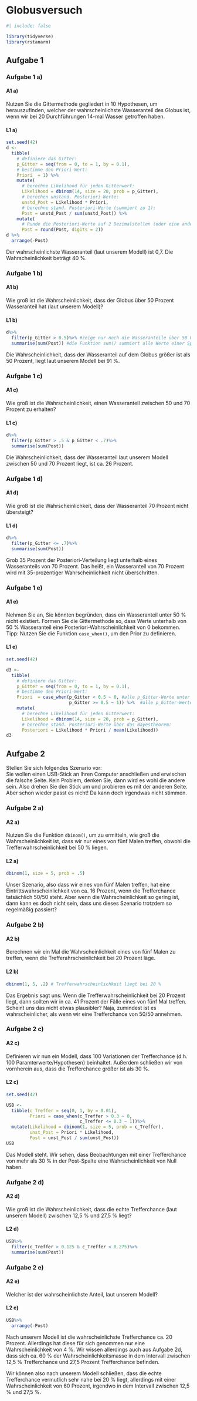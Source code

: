 # Globusversuch

```r
#| include: false

library(tidyverse)
library(rstanarm)
```

## Aufgabe 1

### Aufgabe 1 a)

::: panel-tabset
#### A1 a)

Nutzen Sie die Gittermethode gegliedert in 10 Hypothesen, um herauszufinden, welcher der wahrscheinlichste Wasseranteil des Globus ist, wenn wir bei 20 Durchführungen 14-mal Wasser getroffen haben.

#### L1 a)

```r
set.seed(42)
d <-
  tibble(
    # definiere das Gitter: 
    p_Gitter = seq(from = 0, to = 1, by = 0.1),
    # bestimme den Priori-Wert:       
    Priori  = 1) %>%  
    mutate(
      # berechne Likelihood für jeden Gitterwert:
      Likelihood = dbinom(14, size = 20, prob = p_Gitter),
      # berechen unstand. Posteriori-Werte:
      unstd_Post = Likelihood * Priori,
      # berechne stand. Posteriori-Werte (summiert zu 1):
      Post = unstd_Post / sum(unstd_Post)) %>%
    mutate(
      # Runde die Posteriori-Werte auf 2 Dezimalstellen (oder eine andere gewünschte Anzahl):
      Post = round(Post, digits = 2))  
d %>%
  arrange(-Post)
```

Der wahrscheinlichste Wasseranteil (laut unserem Modell) ist 0,7. Die Wahrscheinlichkeit beträgt 40 %.
:::

### Aufgabe 1 b)

::: panel-tabset
#### A1 b)

Wie groß ist die Wahrscheinlichkeit, dass der Globus über 50 Prozent Wasseranteil hat (laut unserem Modell)?

#### L1 b)

```r
d%>%
  filter(p_Gitter > 0.5)%>% #zeige nur noch die Wasseranteile über 50 Prozent
  summarise(sum(Post)) #die Funktion sum() summiert alle Werte einer Spalte; in diesem Fall ist diese Spalte Post
```

Die Wahrscheinlichkeit, dass der Wasseranteil auf dem Globus größer ist als 50 Prozent, liegt laut unserem Modell bei 91 %.
:::

### Aufgabe 1 c)

::: panel-tabset
#### A1 c)

Wie groß ist die Wahrscheinlichkeit, einen Wasseranteil zwischen 50 und 70 Prozent zu erhalten?

#### L1 c)

```r
d%>%
  filter(p_Gitter > .5 & p_Gitter < .7)%>%
  summarise(sum(Post))
```

Die Wahrscheinlichkeit, dass der Wasseranteil laut unserem Modell zwischen 50 und 70 Prozent liegt, ist ca. 26 Prozent.
:::

### Aufgabe 1 d)

::: panel-tabset
#### A1 d)

Wie groß ist die Wahrscheinlichkeit, dass der Wasseranteil 70 Prozent nicht übersteigt?

#### L1 d)

```r
d%>%
  filter(p_Gitter <= .7)%>%
  summarise(sum(Post))
```

Grob 35 Prozent der Posteriori-Verteilung liegt unterhalb eines Wasseranteils von 70 Prozent. Das heißt, ein Wasseranteil von 70 Prozent wird mit 35-prozentiger Wahrscheinlichkeit nicht überschritten.
:::

### Aufgabe 1 e)

::: panel-tabset
#### A1 e)

Nehmen Sie an, Sie könnten begründen, dass ein Wasseranteil unter 50 % nicht existiert. Formen Sie die Gittermethode so, dass Werte unterhalb von 50 % Wasseranteil eine Posteriori-Wahrscheinlichkeit von 0 bekommen. Tipp: Nutzen Sie die Funktion `case_when()`, um den Prior zu definieren.

#### L1 e)

```r
set.seed(42)

d3 <-
  tibble(
    # definiere das Gitter: 
    p_Gitter = seq(from = 0, to = 1, by = 0.1),
    # bestimme den Priori-Wert:       
    Priori  = case_when(p_Gitter < 0.5 ~ 0, #alle p_Gitter-Werte unter 0.5 werden mit 0 verrechnet
                        p_Gitter >= 0.5 ~ 1)) %>%  #alle p_Gitter-Werte über oder gleich 0.5 sind gleichwahrscheinlich und werden mit 1 verrechnet
    mutate(
      # berechne Likelihood für jeden Gitterwert:
      Likelihood = dbinom(14, size = 20, prob = p_Gitter),
      # berechne stand. Posteriori-Werte über das Bayestheorem:
      Posteriori = Likelihood * Priori / mean(Likelihood))
d3
```
:::

## Aufgabe 2

Stellen Sie sich folgendes Szenario vor:\
Sie wollen einen USB-Stick an Ihren Computer anschließen und erwischen die falsche Seite. Kein Problem, denken Sie, dann wird es wohl die andere sein. Also drehen Sie den Stick um und probieren es mit der anderen Seite. Aber schon wieder passt es nicht! Da kann doch irgendwas nicht stimmen.

### Aufgabe 2 a)

::: panel-tabset
#### A2 a)

Nutzen Sie die Funktion `dbinom()`, um zu ermitteln, wie groß die Wahrscheinlichkeit ist, dass wir nur eines von fünf Malen treffen, obwohl die Trefferwahrscheinlichkeit bei 50 % liegen.

#### L2 a)

```r
dbinom(1, size = 5, prob = .5)
```

Unser Szenario, also dass wir eines von fünf Malen treffen, hat eine Eintrittswahrscheinlichkeit von ca. 16 Prozent, wenn die Trefferchance tatsächlich 50/50 steht. Aber wenn die Wahrscheinlichkeit so gering ist, dann kann es doch nicht sein, dass uns dieses Szenario trotzdem so regelmäßig passiert?
:::

### Aufgabe 2 b)

::: panel-tabset
#### A2 b)

Berechnen wir ein Mal die Wahrscheinlichkeit eines von fünf Malen zu treffen, wenn die Trefferahrscheinlichkeit bei 20 Prozent läge.

#### L2 b)

```r
dbinom(1, 5, .2) # Trefferwahrscheinlichkeit liegt bei 20 %
```

Das Ergebnis sagt uns: Wenn die Trefferwahrscheinlichkeit bei 20 Prozent liegt, dann sollten wir in ca. 41 Prozent der Fälle eines von fünf Mal treffen. Scheint uns das nicht etwas plausibler? Naja, zumindest ist es wahrscheinlicher, als wenn wir eine Trefferchance von 50/50 annehmen.
:::

### Aufgabe 2 c)

::: panel-tabset
#### A2 c)

Definieren wir nun ein Modell, dass 100 Variationen der Trefferchance (d.h. 100 Paramterwerte/Hypothesen) beinhaltet. Außerdem schließen wir von vornherein aus, dass die Trefferchance größer ist als 30 %.

#### L2 c)

```r
set.seed(42)

USB <-
  tibble(c_Treffer = seq(0, 1, by = 0.01),
         Priori = case_when(c_Treffer > 0.3 ~ 0,
                            c_Treffer <= 0.3 ~ 1))%>%
  mutate(Likelihood = dbinom(1, size = 5, prob = c_Treffer),
         unst_Post = Priori * Likelihood,
         Post = unst_Post / sum(unst_Post))
USB
```

Das Modell steht. Wir sehen, dass Beobachtungen mit einer Trefferchance von mehr als 30 % in der Post-Spalte eine Wahrscheinlichkeit von Null haben.
:::

### Aufgabe 2 d)

::: panel-tabset
#### A2 d)

Wie groß ist die Wahrscheinlichkeit, dass die echte Trefferchance (laut unserem Modell) zwischen 12,5 % und 27,5 % liegt?

#### L2 d)

```r
USB%>%
  filter(c_Treffer > 0.125 & c_Treffer < 0.275)%>%
  summarise(sum(Post))
```
:::

### Aufgabe 2 e)

::: panel-tabset
#### A2 e)

Welcher ist der wahrscheinlichste Anteil, laut unserem Modell?

#### L2 e)

```r
USB%>%
  arrange(-Post)
```

Nach unserem Modell ist die wahrscheinlichste Trefferchance ca. 20 Prozent. Allerdings hat diese für sich genommen nur eine Wahrscheinlichkeit von 4 %. Wir wissen allerdings auch aus Aufgabe 2d, dass sich ca. 60 % der Wahrscheinlichkeitsmasse in dem Intervall zwischen 12,5 % Trefferchance und 27,5 Prozent Trefferchance befinden.

Wir können also nach unserem Modell schließen, dass die echte Trefferchance vermutlich sehr nahe bei 20 % liegt, allerdings mit einer Wahrscheinlichkeit von 60 Prozent, irgendwo in dem Intervall zwischen 12,5 % und 27,5 %.
:::
